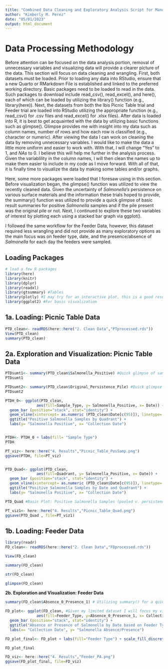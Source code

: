 ```yaml
---
title: "Combined Data Cleaning and Exploratory Analysis Script for Manuscript: Salmonella Environmental Persistence Informs Management Relevant to Avian and Public Health"
author: "Kimberly M. Perez"
date: "05/01/2023"
output: html_document
---
```


# **Data Processing Methodology**

Before attention can be focused on the data analysis portion, removal of unnecessary variables and visualizing data will provide a clearer picture of the data. This section will focus on data cleaning and wrangling. First, both datasets must be loaded. Prior to loading any data into RStudio, ensure that a new Quarto or RMarkdown File is established and linked to the preferred working directory. Basic packages need to be loaded to read in the data. Such packages to download include read_csv(), read_excel(), and here(), each of which can be loaded by utilizing the library() function (e.g., library(here)). Next, the datasets from both the Ibis Picnic Table trial and Feeder trial are loaded into RStudio utilizing the appropriate function (e.g., read_csv() for .csv files and read_excel() for .xlsx files). After data is loaded into R, it is best to get acquainted with the data by utilizing basic functions such as glimpse(). Glimpse provides me with insight into my data such as column names, number of rows and how each row is classified (e.g., character or numeric). After viewing the data I can work on cleaning the data by removing unnecessary variables. I would like to make the data a little more uniform and easier to work with. With that, I will change "Yes" to 1, and *NAs* to 0. I believe this will help me further in the analysis process. Given the variablility in the column names, I will then clean the names up to make them easier to include in my code as I move forward. With all of that, it is finally time to visualize the data by making some tables and/or graphs.

Here, some more packages were loaded that I foresaw using in this section. Before visualization began, the glimpse() function was utilized to view the recently cleaned data. Given the uncertainty of *Salmonella's* persistence on various surface materials and the information these trials hoped to provide, the summary() function was utilized to provide a quick glimpse of basic result summaries for positive *Salmonella* samples and if the pile present was the original pile or not. Next, I continued to explore these two variables of interest by plotting each using a stacked bar graph via ggplot().

I followed the same workflow for the Feeder Data, however, this dataset required less wrangling and did not provide as many exploratory options as the main focus was on feeder type, date, and the presence/absence of *Salmonella* for each day the feeders were sampled.

## **Loading Packages**

```r
# load a few R packages
library(here)
library(knitr)
library(dplyr)
library(readxl)
library(gtsummary) #Tables 
library(plotly) #I may try for an interactive plot, this is a good resource to use
library(ggplot2) #For basic visualization
```

## **1a. Loading: Picnic Table Data**

```r
PTD_clean<- readRDS(here::here("2. Clean Data","PTprocessed.rds"))
View(PTD_clean)
summary(PTD_clean)
```

## **2a. Exploration and Visualization: Picnic Table Data**

```r
PTDsumt1<- summary(PTD_clean$Salmonella_Positive) #Quick glimpse of samples, non-specific (e.g., persistence/pool) based on Salmonella positivity
PTDsumt1

PTDsumt2<- summary(PTD_clean$Original_Persistence_Pile) #Quick glimpse of samples, non-specific (e.g., persistence/pool) based on Persistence Piles (e.g., OG or not)
PTDsumt2

PTDH_0<- ggplot(PTD_clean, 
              aes(fill=Sample_Type, y= Salmonella_Positive, x= Date)) + 
  geom_bar (position="stack", stat="identity") +
  geom_vline(xintercept= as.numeric (PTD_clean$Date[c(95)]), linetype= "dotted", color="red", lwd=1) +
  ggtitle("Positive Salmonella Samples by Quadrant") +
  labs(y= "Salmonella Positive", x= "Collection Date")


PTDH<- PTDH_0 + labs(fill= "Sample Type")
PTDH 

PT_viz<- here::here("4. Results","Picnic_Table_PosSamp.png")
ggsave(PTDH, file=PT_viz)


PTD_Quad<- ggplot(PTD_clean, 
              aes(fill=Quadrant, y= Salmonella_Positive, x= Date)) + 
  geom_bar (position="stack", stat="identity") +
  geom_vline(xintercept= as.numeric (PTD_clean$Date[c(95)]), linetype= "dotted", color="green", lwd=1) +
  ggtitle("Positive Salmonella Samples by Date and Quadrant") +
  labs(y= "Salmonella Positive", x= "Collection Date")

PTD_Quad #Basic Plot: Positive Salmonella Samples (pooled v. persistence) by Quadrant via stacked plot green line denotes decrease, will tap Dr. Hernandez for more information on this decline (e.g., weather, shipping, etc.) 

PT_viz1<- here::here("4. Results","Picnic_Table_Quad.png")
ggsave(PTD_Quad , file=PT_viz1)
```

## **1b. Loading: Feeder Data**

```r
library(readr)
FD_clean<- readRDS(here::here("2. Clean Data","FDprocessed.rds"))

View(FD_clean)

summary(FD_clean)

str(FD_clean)

glimpse(FD_clean)
```

**2b. Exploration and Visualization: Feeder Data**

```r
summary(FD_clean$Absence_0_Presence_1) # Utilizing summary() for a quick look at result summaries- not much info here

FD_plot<- ggplot(FD_clean, #Given my limited dataset I will focus my visualization on feeder type and presence/absence of Salmonella 
              aes(fill=Feeder_Type, y=Absence_0_Presence_1, x= Collection_Date)) + 
  geom_bar (position="stack", stat="identity") + 
  ggtitle("Absence or Presence of Salmonella by Date based on Feeder Type")+ 
  labs(x= "Collection Date", y= "Salmonella Absence/Presence")

FD_plot_final<- FD_plot + labs(fill="Feeder Type") + scale_fill_discrete(labels=c('Plastic', 'Plastic Coated', 'Wood', 'Wood Coated'))

FD_plot_final

FD_viz<- here::here("4. Results","Feeder_PA.png")
ggsave(FD_plot_final, file=FD_viz)

```
